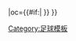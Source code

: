 {{fb team |t=多德勒支|tan=多德勒支足球俱樂部|tc=NED |abb={{#if:{{{abb|}}}|DOR}} |oc={{#if:{{{oc|}}}|{{{oc}}} }} }}<!--
--><noinclude>[[Category:足球模板]]</noinclude>